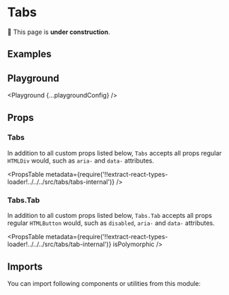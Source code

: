 



# Tabs

🚧 This page is **under construction**.

## Examples

<Example title="Basic Usage" path="tabs/basic-usage">
  <BasicUsage />
</Example>

<Example title="Disabled" path="tabs/disabled">
  <Disabled />
</Example>

<Example title="With Icons" path="tabs/with-icons">
  <WithIcons />
</Example>

<Example title="As Links" path="tabs/as-links">
  <AsLinks />
</Example>

<Example title="Auto Activate" path="tabs/auto-activate">
  <AutoActivate />
</Example>

<Example title="Inverted" path="tabs/inverted" darkPreview>
  <Inverted />
</Example>

## Playground

<Playground {...playgroundConfig} />

## Props

### Tabs

In addition to all custom props listed below, `Tabs` accepts all props regular `HTMLDiv` would, such as `aria-` and `data-` attributes.

<PropsTable
  metadata={require('!!extract-react-types-loader!../../../src/tabs/tabs-internal')}
/>

### Tabs.Tab

In addition to all custom props listed below, `Tabs.Tab` accepts all props regular `HTMLButton` would, such as `disabled`, `aria-` and `data-` attributes.

<PropsTable
  metadata={require('!!extract-react-types-loader!../../../src/tabs/tab-internal')}
  isPolymorphic
/>

## Imports

You can import following components or utilities from this module:

<Imports module={TabsExports} path="@datacamp/waffles/tabs" />
